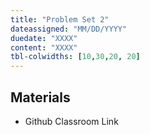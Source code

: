 ```yaml
---
title: "Problem Set 2"
dateassigned: "MM/DD/YYYY"
duedate: "XXXX"
content: "XXXX"
tbl-colwidths: [10,30,20, 20]
---
```


## Materials

-   Github Classroom Link
